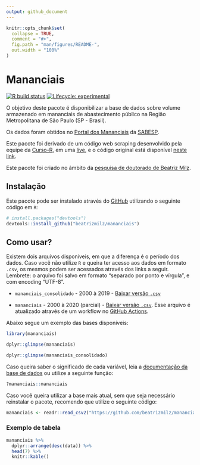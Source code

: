 ```yaml
---
output: github_document
---
```


<!-- README.md is generated from README.Rmd. Please edit that file -->

```r
knitr::opts_chunk$set(
  collapse = TRUE,
  comment = "#>",
  fig.path = "man/figures/README-",
  out.width = "100%"
)
```

# Mananciais

<!-- badges: start -->
[![R build status](https://github.com/beatrizmilz/mananciais/workflows/R-CMD-check/badge.svg)](https://github.com/beatrizmilz/mananciais/actions)   [![Lifecycle: experimental](https://img.shields.io/badge/lifecycle-experimental-orange.svg)](https://www.tidyverse.org/lifecycle/#experimental)
<!-- badges: end -->

O objetivo deste pacote é disponibilizar a base de dados sobre volume armazenado em mananciais de abastecimento público na Região Metropolitana de São Paulo (SP - Brasil).

Os dados foram obtidos no [Portal dos Mananciais](http://mananciais.sabesp.com.br/Situacao) da [SABESP](http://site.sabesp.com.br/site/Default.aspx).

Este pacote foi derivado de um código web scraping desenvolvido pela equipe da [Curso-R](https://www.curso-r.com/), em uma [live](https://youtu.be/jvZIxrMmOcQ), e o código original está disponível [neste link](https://github.com/curso-r/lives/blob/master/drafts/20200730_scraper_sabesp.R).

Este pacote foi criado no âmbito da [pesquisa de doutorado de Beatriz Milz](https://beatrizmilz.github.io/tese/). 


## Instalação

Este pacote pode ser instalado através do  [GitHub](https://github.com/) utilizando o seguinte código em `R`:

``` r
# install.packages("devtools")
devtools::install_github("beatrizmilz/mananciais")
```
## Como usar?

Existem dois arquivos disponíveis, em que a diferença é o período dos dados. Caso você não utilize `R` e queira ter acesso aos dados em formato `.csv`, os mesmos podem ser acessados através dos links a seguir. Lembrete: o arquivo foi salvo em formato "separado por ponto e vírgula", e com encoding "UTF-8".

- `mananciais_consolidado` - 2000 à 2019 - [Baixar versão `.csv`](https://github.com/beatrizmilz/mananciais/raw/master/inst/extdata/mananciais_consolidado.csv)

- `mananciais` - 2000 à 2020 (parcial) - [Baixar versão `.csv`](https://github.com/beatrizmilz/mananciais/raw/master/inst/extdata/mananciais.csv). Esse arquivo é atualizado através de um workflow no [GitHub Actions](https://github.com/beatrizmilz/mananciais/actions).


Abaixo segue um exemplo das bases disponíveis:

```r
library(mananciais)

dplyr::glimpse(mananciais)

dplyr::glimpse(mananciais_consolidado)
```

Caso queira saber o significado de cada variável, leia a [documentação da base de dados](https://beatrizmilz.github.io/mananciais/reference/mananciais.html) ou utilize a seguinte função:

```r 
?mananciais::mananciais
```


Caso você queira utilizar a base mais atual, sem que seja necessário reinstalar o pacote, recomendo que utilize o seguinte código:

```r
mananciais <- readr::read_csv2("https://github.com/beatrizmilz/mananciais/raw/master/inst/extdata/mananciais.csv")
```


### Exemplo de tabela

```r
mananciais %>% 
  dplyr::arrange(desc(data)) %>% 
  head(7) %>%
  knitr::kable()
```





